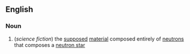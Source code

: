 ==English==
===Noun===
{{wikipedia}}
{{en-noun|-}}
#(''science fiction'') the [[supposed]] [[material]] composed entirely of [[neutron]]s that composes a [[neutron star]]